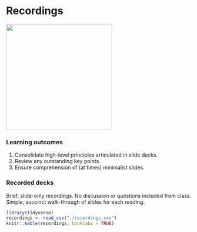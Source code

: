 # Recordings {#recordings}

![](./rec.png){width=3in}    

### Learning outcomes {-}  
1. Consolidate high-level principles articulated in slide decks.    
2. Review any outstanding key points.  
3. Ensure comprehension of (at times) minimalist slides.  

### Recorded decks {-}  
Brief, slide-only recordings. No discussion or questions included from class. Simple, succinct walk-through of slides for each reading. 
```r
library(tidyverse)
recordings <- read_csv("./recordings.csv")
knitr::kable(recordings, booktabs = TRUE)

```

